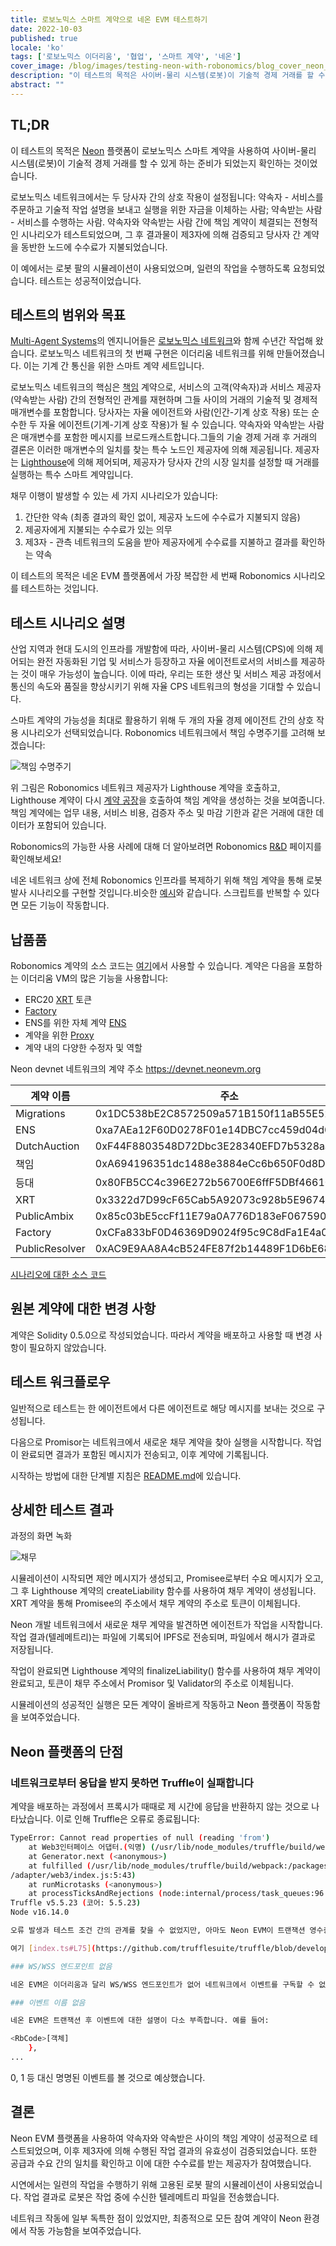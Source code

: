 ```yaml
---
title: 로보노믹스 스마트 계약으로 네온 EVM 테스트하기
date: 2022-10-03
published: true
locale: 'ko'
tags: ['로보노믹스 이더리움', '협업', '스마트 계약', '네온']
cover_image: /blog/images/testing-neon-with-robonomics/blog_cover_neon_multi-agent.jpg
description: "이 테스트의 목적은 사이버-물리 시스템(로봇)이 기술적 경제 거래를 할 수 있게 하는 로보노믹스 스마트 계약을 사용하여 네온 플랫폼이 제품 단계로 이동할 준비가 되었는지 확인하는 것이었습니다."
abstract: ""
---
```


## TL;DR

이 테스트의 목적은 [Neon](https://neon-labs.org/) 플랫폼이 로보노믹스 스마트 계약을 사용하여 사이버-물리 시스템(로봇)이 기술적 경제 거래를 할 수 있게 하는 준비가 되었는지 확인하는 것이었습니다.

로보노믹스 네트워크에서는 두 당사자 간의 상호 작용이 설정됩니다: 약속자 - 서비스를 주문하고 기술적 작업 설명을 보내고 실행을 위한 자금을 이체하는 사람; 약속받는 사람 - 서비스를 수행하는 사람. 약속자와 약속받는 사람 간에 책임 계약이 체결되는 전형적인 시나리오가 테스트되었으며, 그 후 결과물이 제3자에 의해 검증되고 당사자 간 계약을 동반한 노드에 수수료가 지불되었습니다.

이 예에서는 로봇 팔의 시뮬레이션이 사용되었으며, 일련의 작업을 수행하도록 요청되었습니다. 테스트는 성공적이었습니다.

## 테스트의 범위와 목표

[Multi-Agent Systems](https://multi-agent.io/)의 엔지니어들은 [로보노믹스 네트워크](https://robonomics.network/)와 함께 수년간 작업해 왔습니다. 로보노믹스 네트워크의 첫 번째 구현은 이더리움 네트워크를 위해 만들어졌습니다. 이는 기계 간 통신을 위한 스마트 계약 세트입니다.

로보노믹스 네트워크의 핵심은 [책임](https://github.com/airalab/robonomics_contracts/blob/master/contracts/robonomics/Liability.sol) 계약으로, 서비스의 고객(약속자)과 서비스 제공자(약속받는 사람) 간의 전형적인 관계를 재현하며 그들 사이의 거래의 기술적 및 경제적 매개변수를 포함합니다. 당사자는 자율 에이전트와 사람(인간-기계 상호 작용) 또는 순수한 두 자율 에이전트(기계-기계 상호 작용)가 될 수 있습니다. 약속자와 약속받는 사람은 매개변수를 포함한 메시지를 브로드캐스트합니다.그들의 기술 경제 거래 후 거래의 결론은 이러한 매개변수의 일치를 찾는 특수 노드인 제공자에 의해 제공됩니다. 제공자는 [Lighthouse](https://github.com/airalab/robonomics_contracts/blob/master/contracts/robonomics/Lighthouse.sol)에 의해 제어되며, 제공자가 당사자 간의 시장 일치를 설정할 때 거래를 실행하는 특수 스마트 계약입니다.

채무 이행이 발생할 수 있는 세 가지 시나리오가 있습니다:

1. 간단한 약속 (최종 결과의 확인 없이, 제공자 노드에 수수료가 지불되지 않음)
2. 제공자에게 지불되는 수수료가 있는 의무
3. 제3자 - 관측 네트워크의 도움을 받아 제공자에게 수수료를 지불하고 결과를 확인하는 약속

이 테스트의 목적은 네온 EVM 플랫폼에서 가장 복잡한 세 번째 Robonomics 시나리오를 테스트하는 것입니다.

## 테스트 시나리오 설명

산업 지역과 현대 도시의 인프라를 개발함에 따라, 사이버-물리 시스템(CPS)에 의해 제어되는 완전 자동화된 기업 및 서비스가 등장하고 자율 에이전트로서의 서비스를 제공하는 것이 매우 가능성이 높습니다. 이에 따라, 우리는 또한 생산 및 서비스 제공 과정에서 통신의 속도와 품질을 향상시키기 위해 자율 CPS 네트워크의 형성을 기대할 수 있습니다.

스마트 계약의 가능성을 최대로 활용하기 위해 두 개의 자율 경제 에이전트 간의 상호 작용 시나리오가 선택되었습니다. Robonomics 네트워크에서 책임 수명주기를 고려해 보겠습니다:

![책임 수명주기](/blog/images/testing-neon-with-robonomics/step-by-step-3.jpg)

위 그림은 Robonomics 네트워크 제공자가 Lighthouse 계약을 호출하고, Lighthouse 계약이 다시 [계약 공장](https://github.com/airalab/robonomics_contracts/blob/master/contracts/robonomics/Factory.sol)을 호출하여 책임 계약을 생성하는 것을 보여줍니다. 책임 계약에는 업무 내용, 서비스 비용, 검증자 주소 및 마감 기한과 같은 거래에 대한 데이터가 포함되어 있습니다.

Robonomics의 가능한 사용 사례에 대해 더 알아보려면 Robonomics [R&D](https://wiki.robonomics.network/docs/en/r-and-d-based-on-robonomics-network/#launching-a-drone-under-the-control-of-a-decentralized-computer) 페이지를 확인해보세요!

네온 네트워크 상에 전체 Robonomics 인프라를 복제하기 위해 책임 계약을 통해 로봇 발사 시나리오를 구현할 것입니다.비슷한 [예시](https://wiki.robonomics.network/docs/en/kuka/)와 같습니다. 스크립트를 반복할 수 있다면 모든 기능이 작동합니다.

## 납품품

Robonomics 계약의 소스 코드는 [여기](https://github.com/airalab/robonomics_contracts)에서 사용할 수 있습니다.
계약은 다음을 포함하는 이더리움 VM의 많은 기능을 사용합니다:

- ERC20 [XRT](https://github.com/airalab/robonomics_contracts/blob/master/contracts/robonomics/XRT.sol) 토큰
- [Factory](https://github.com/airalab/robonomics_contracts/blob/master/contracts/robonomics/Factory.sol)
- ENS를 위한 자체 계약 [ENS](https://github.com/airalab/robonomics_contracts/blob/master/contracts/ens/ENS.sol)
- 계약을 위한 [Proxy](https://github.com/airalab/robonomics_contracts/blob/master/contracts/misc/SharedCode.sol)
- 계약 내의 다양한 수정자 및 역할

Neon devnet 네트워크의 계약 주소 https://devnet.neonevm.org

| 계약 이름      | 주소                                       |
|----------------|--------------------------------------------|
| Migrations     | 0x1DC538bE2C8572509a571B150f11aB55E52EF12E |
| ENS            | 0xa7AEa12F60D0278F01e14DBC7cc459d04d051406 |
| DutchAuction   | 0xF44F8803548D72Dbc3E28340EFD7b5328aa4F058 |
| 책임           | 0xA694196351dc1488e3884eCc6b650F0d8D55346a |
| 등대           | 0x80FB5CC4c396E272b56700E6ffF5DBf4661013A8 |
| XRT            | 0x3322d7D99cF65Cab5A92073c928b5E9674af3c29 |
| PublicAmbix    | 0x85c03bE5ccFf11E79a0A776D183eF067590549d1 |
| Factory        | 0xCFa833bF0D46369D9024f95c9C8dFa1E4a07806C |
| PublicResolver | 0xAC9E9AA8A4cB524FE87f2b14489F1D6bE68dc46e |

[시나리오에 대한 소스 코드](https://github.com/Multi-Agent-io/neon-kuka-demo)

## 원본 계약에 대한 변경 사항

계약은 Solidity 0.5.0으로 작성되었습니다. 따라서 계약을 배포하고 사용할 때 변경 사항이 필요하지 않았습니다.

## 테스트 워크플로우

일반적으로 테스트는 한 에이전트에서 다른 에이전트로 해당 메시지를 보내는 것으로 구성됩니다.

다음으로 Promisor는 네트워크에서 새로운 채무 계약을 찾아 실행을 시작합니다. 작업이 완료되면 결과가 포함된 메시지가 전송되고, 이후 계약에 기록됩니다.

시작하는 방법에 대한 단계별 지침은 [README.md](https://github.com/Multi-Agent-io/neon-kuka-demo/blob/main/README.md)에 있습니다.

## 상세한 테스트 결과

과정의 화면 녹화

<YouTube id="https://youtu.be/fYJVF7KrNnI" posterQuality="max" />

![채무](/blog/images/testing-neon-with-robonomics/liability.jpg)

시뮬레이션이 시작되면 제안 메시지가 생성되고, Promisee로부터 수요 메시지가 오고, 그 후 Lighthouse 계약의 createLiability 함수를 사용하여 채무 계약이 생성됩니다. XRT 계약을 통해 Promisee의 주소에서 채무 계약의 주소로 토큰이 이체됩니다.

Neon 개발 네트워크에서 새로운 채무 계약을 발견하면 에이전트가 작업을 시작합니다. 작업 결과(텔레메트리)는 파일에 기록되어 IPFS로 전송되며, 파일에서 해시가 결과로 저장됩니다.

작업이 완료되면 Lighthouse 계약의 finalizeLiability() 함수를 사용하여 채무 계약이 완료되고, 토큰이 채무 주소에서 Promisor 및 Validator의 주소로 이체됩니다.

시뮬레이션의 성공적인 실행은 모든 계약이 올바르게 작동하고 Neon 플랫폼이 작동함을 보여주었습니다.

## Neon 플랫폼의 단점

### 네트워크로부터 응답을 받지 못하면 Truffle이 실패합니다

계약을 배포하는 과정에서 프록시가 때때로 제 시간에 응답을 반환하지 않는 것으로 나타났습니다. 이로 인해 Truffle은 오류로 종료됩니다:

<RbCode>

```sh
TypeError: Cannot read properties of null (reading 'from')                                    
    at Web3인터페이스 어댑터.(익명) (/usr/lib/node_modules/truffle/build/webpack:/packages/interface-adapter/dist/adapter/web3/index.js:71:1)                                           
    at Generator.next (<anonymous>)                                                          
    at fulfilled (/usr/lib/node_modules/truffle/build/webpack:/packages/interface-adapter/dist
/adapter/web3/index.js:5:43)                                                                  
    at runMicrotasks (<anonymous>)
    at processTicksAndRejections (node:internal/process/task_queues:96:5)
Truffle v5.5.23 (코어: 5.5.23)
Node v16.14.0

오류 발생과 테스트 조건 간의 관계를 찾을 수 없었지만, 아마도 Neon EVM이 트랜잭션 영수증을 보낼 수 없어서 Truffle이 Null 응답을 처리할 수 없는 것으로 보입니다.

여기 [index.ts#L75](https://github.com/trufflesuite/truffle/blob/develop/packages/interface-adapter/lib/adapter/web3/index.ts#L75)에 시간 초과 및 재시도를 추가하면 배포가 오류 없이 진행될 것입니다.

### WS/WSS 엔드포인트 없음

네온 EVM은 이더리움과 달리 WS/WSS 엔드포인트가 없어 네트워크에서 이벤트를 구독할 수 없습니다. 따라서 테스트 중에 이벤트를 수동으로 모니터링했습니다.

### 이벤트 이름 없음

네온 EVM은 트랜잭션 후 이벤트에 대한 설명이 다소 부족합니다. 예를 들어:

<RbCode>[객체]
    },
...
```
</RbCode>

0, 1 등 대신 명명된 이벤트를 볼 것으로 예상했습니다.

## 결론

Neon EVM 플랫폼을 사용하여 약속자와 약속받은 사이의 책임 계약이 성공적으로 테스트되었으며, 이후 제3자에 의해 수행된 작업 결과의 유효성이 검증되었습니다. 또한 공급과 수요 간의 일치를 확인하고 이에 대한 수수료를 받는 제공자가 참여했습니다.

시연에서는 일련의 작업을 수행하기 위해 고용된 로봇 팔의 시뮬레이션이 사용되었습니다. 작업 결과로 로봇은 작업 중에 수신한 텔레메트리 파일을 전송했습니다.

네트워크 작동에 일부 독특한 점이 있었지만, 최종적으로 모든 참여 계약이 Neon 환경에서 작동 가능함을 보여주었습니다.